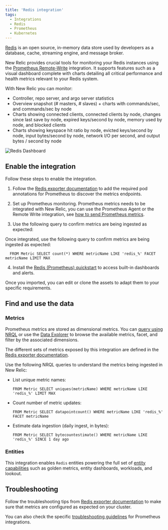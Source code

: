 ```yaml
---
title: 'Redis integration'
tags:
  - Integrations
  - Redis
  - Prometheus
  - Kubernetes
---
```



[Redis](https://redis.io/) is an open source, in-memory data store used by developers as a database, cache, streaming engine, and message broker.

New Relic provides crucial tools for monitoring your Redis instances using the [Prometheus Remote-Write](/docs/infrastructure/prometheus-integrations/install-configure-remote-write/set-your-prometheus-remote-write-integration/) integration. It supports features such as a visual dashboard complete with charts detailing all critical performance and health metrics relevant to your Redis system.

With New Relic you can monitor:

* Controller, repo server, and argo server statistics
* Overview snapshot (# masters, # slaves) + charts with commands/sec, and commands/sec by node
* Charts showing connected clients, connected clients by node, changes since last save by node, expired keys/second by node, memory used by node, and blocked clients
* Charts showing keyspace hit ratio by node, evicted keys/second by node, input bytes/second by node, network I/O per second, and output bytes / second by node

<img
  title="Redis Dashboard"
  alt="Redis Dashboard"
  src={kubernetesRedisDashboard}
/>

## Enable the integration

Follow these steps to enable the integration.

1. Follow the [Redis exporter documentation](https://github.com/prometheus-community/helm-charts/tree/main/charts/prometheus-redis-exporter) to add the required pod annotations for Prometheus to discover the metrics endpoints.

2. Set up Prometheus monitoring. Prometheus metrics needs to be integrated with New Relic, you can use the Prometheus Agent or the Remote Write integration, see [how to send Prometheus metrics](/docs/infrastructure/prometheus-integrations/get-started/send-prometheus-metric-data-new-relic/).

3. Use the following query to confirm metrics are being ingested as expected:

  Once integrated, use the following query to confirm metrics are being ingested as expected:

  ```
    FROM Metric SELECT count(*) WHERE metricName LIKE 'redis_%' FACET metricName LIMIT MAX
  ```

4. Install the [Redis (Prometheus) quickstart](https://newrelic.com/instant-observability/redis-prometheus) to access built-in dashboards and alerts. 

  Once you imported, you can edit or clone the assets to adapt them to your specific requirements.

## Find and use the data

### Metrics

Prometheus metrics are stored as dimensional metrics. You can [query using NRQL](/docs/telemetry-data-platform/get-data/apis/query-metric-data-type/) or use the [Data Explorer](/docs/query-your-data/explore-query-data/browse-data/introduction-data-explorer/) to browse the available metrics, facet, and filter by the associated dimensions.

The different sets of metrics exposed by this integration are defined in the [Redis exporter documentation](https://github.com/oliver006/redis_exporter/blob/master/README.md#whats-exported).

Use the following NRQL queries to understand the metrics being ingested in New Relic:

* List unique metric names:

  ```
  FROM Metric SELECT uniques(metricName) WHERE metricName LIKE 'redis_%' LIMIT MAX
  ```

* Count number of metric updates:

  ```
  FROM Metric SELECT datapointcount() WHERE metricName LIKE 'redis_%' FACET metricName
  ```

* Estimate data ingestion (daily ingest, in bytes):

	```
  FROM Metric SELECT bytecountestimate() WHERE metricName LIKE 'redis_%' SINCE 1 day ago
  ```

### Entities

This integration enables `Redis` entities powering the full set of [entity capabilities](/docs/new-relic-solutions/new-relic-one/core-concepts/what-entity-new-relic/) such as golden metrics, entity dashboards, workloads, and lookout.

## Troubleshooting

Follow the troubleshooting tips from [Redis exporter documentation](https://github.com/oliver006/redis_exporter) to make sure that metrics are configured as expected on your cluster.

You can also check the specific [troubleshooting guidelines](/docs/infrastructure/prometheus-integrations/troubleshooting/no-data-appears-prometheus-integration) for Prometheus integrations.
